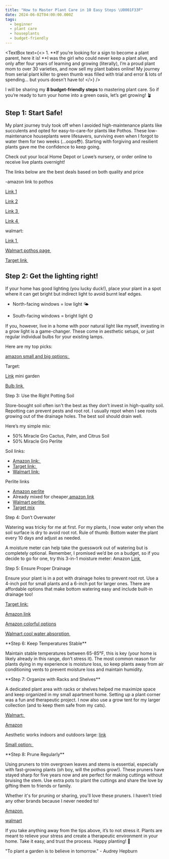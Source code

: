 ```yaml
---
title: "How to Master Plant Care in 10 Easy Steps \U0001F33F"
date: 2024-06-02T04:00:00.000Z
tags:
  - beginner
  - plant care
  - houseplants
  - budget-friendly
---
```


<CaptionedImage imgUrl="/10-best-living-room-indoor-plants-01.webp" />

<PullQuote text="&#x22;Gardening adds years to your life and life to your years.&#x22; " author="Unknown" />

<TextBox
  text={<>
    1. \*\*If you’re looking for a sign to become a plant parent, here it is! \*\*I was the girl who could never keep a plant alive, and only after four years of learning and growing (literally), I’m a proud plant mom to over 30 varieties, and now sell my plant babies online! My journey from serial plant killer to green thumb was filled with trial and error & lots of spending... but yours doesn't have to!
  </>}
/>

I will be sharing my **8 budget-friendly steps** to mastering plant care. So if you’re ready to turn your home into a green oasis, let’s get growing! 🪴

## Step 1: Start Safe!

My plant journey truly took off when I avoided high-maintenance plants like succulents and opted for easy-to-care-for plants like Pothos. These low-maintenance houseplants were lifesavers, surviving even when I forgot to water them for two weeks (...oops😳). Starting with forgiving and resilient plants gave me the confidence to keep going.

Check out your local Home Depot or Lowe’s nursery, or order online to receive live plants overnight!

The links below are the best deals based on both quality and price 

-amazon link to pothos

[Link 1](https://www.amazon.com/Costa-Farms-Devils-Ivy-Epipremnum/dp/B07G7XLQ9M/ref=sr_1_1?dib=eyJ2IjoiMSJ9.3EdKfH7y_WwO2BtaHtgLoycFUjlXIlJcUXSBYrlso4s1xqNTVfCDb2JVq-ImBXJeI4hM5HDcxzfVCq9zyEMpYLheJzM32ukk7zw1BKnYqbt1ktG_jrSOYz5OOJfogelwrZW_9Sp0eAAyMdLfaPWopwCdDJd_0Y0joukgYcbEchTMuInCmmsxEq1sFIJMaDA2lZ8HWfEfJSnmjbZ8KQV8e2e7CRKd4jqu8QI-hc3qwSBsdHN1vrHtrNoHNYQ1c8GwEl_WMQ9Ngu2SdcA5auDgrmFLcTN35sgRd5Z_dWM-LBE.Dk4d8MzeHJNELHVrCjMZ2XgLArFJPvd7IW3-mAfC9yw\&dib_tag=se\&hvadid=664814519675\&hvdev=c\&hvlocphy=9009731\&hvnetw=g\&hvqmt=b\&hvrand=1004633942405033335\&hvtargid=kwd-700200373617\&hydadcr=28037_14699440\&keywords=live+plants+pothos\&qid=1717605223\&refinements=p_76%3A2661625011%2Cp_n_feature_six_browse-bin%3A2244481011\&rnid=2244480011\&rps=1\&s=lawn-garden\&sr=1-1)

[Link 2](https://www.amazon.com/Marble-Planter-Plants-Houseplants-Pets/dp/B0CCG54Q4Z/ref=sr_1_2?dib=eyJ2IjoiMSJ9.3EdKfH7y_WwO2BtaHtgLoycFUjlXIlJcUXSBYrlso4s1xqNTVfCDb2JVq-ImBXJeI4hM5HDcxzfVCq9zyEMpYLheJzM32ukk7zw1BKnYqbt1ktG_jrSOYz5OOJfogelwrZW_9Sp0eAAyMdLfaPWopwCdDJd_0Y0joukgYcbEchTMuInCmmsxEq1sFIJMaDA2lZ8HWfEfJSnmjbZ8KQV8e2e7CRKd4jqu8QI-hc3qwSBsdHN1vrHtrNoHNYQ1c8GwEl_WMQ9Ngu2SdcA5auDgrmFLcTN35sgRd5Z_dWM-LBE.Dk4d8MzeHJNELHVrCjMZ2XgLArFJPvd7IW3-mAfC9yw\&dib_tag=se\&hvadid=664814519675\&hvdev=c\&hvlocphy=9009731\&hvnetw=g\&hvqmt=b\&hvrand=1004633942405033335\&hvtargid=kwd-700200373617\&hydadcr=28037_14699440\&keywords=live+plants+pothos\&qid=1717605223\&refinements=p_76%3A2661625011%2Cp_n_feature_six_browse-bin%3A2244481011\&rnid=2244480011\&rps=1\&s=lawn-garden\&sr=1-2)

[Link 3 ](https://www.amazon.com/PERFECT-PLANTS-Marble-Pothos-Epipremnum/dp/B09FFVG8VT/ref=sr_1_8?dib=eyJ2IjoiMSJ9.3EdKfH7y_WwO2BtaHtgLoycFUjlXIlJcUXSBYrlso4s1xqNTVfCDb2JVq-ImBXJeI4hM5HDcxzfVCq9zyEMpYLheJzM32ukk7zw1BKnYqbt1ktG_jrSOYz5OOJfogelwrZW_9Sp0eAAyMdLfaPWopwCdDJd_0Y0joukgYcbEchTMuInCmmsxEq1sFIJMaDA2lZ8HWfEfJSnmjbZ8KQV8e2e7CRKd4jqu8QI-hc3qwSBsdHN1vrHtrNoHNYQ1c8GwEl_WMQ9Ngu2SdcA5auDgrmFLcTN35sgRd5Z_dWM-LBE.Dk4d8MzeHJNELHVrCjMZ2XgLArFJPvd7IW3-mAfC9yw\&dib_tag=se\&hvadid=664814519675\&hvdev=c\&hvlocphy=9009731\&hvnetw=g\&hvqmt=b\&hvrand=1004633942405033335\&hvtargid=kwd-700200373617\&hydadcr=28037_14699440\&keywords=live%2Bplants%2Bpothos\&qid=1717605223\&refinements=p_76%3A2661625011%2Cp_n_feature_six_browse-bin%3A2244481011\&rnid=2244480011\&rps=1\&s=lawn-garden\&sr=1-8\&th=1)

[Link 4 ](https://www.amazon.com/Altman-Plants-Houseplants-Indoors-Trailing/dp/B0BM6VTDPG/ref=sr_1_5?dib=eyJ2IjoiMSJ9.3EdKfH7y_WwO2BtaHtgLoycFUjlXIlJcUXSBYrlso4s1xqNTVfCDb2JVq-ImBXJeI4hM5HDcxzfVCq9zyEMpYLheJzM32ukk7zw1BKnYqbt1ktG_jrSOYz5OOJfogelwrZW_9Sp0eAAyMdLfaPWopwCdDJd_0Y0joukgYcbEchTMuInCmmsxEq1sFIJMaDA2lZ8HWfEfJSnmjbZ8KQV8e2e7CRKd4jqu8QI-hc3qwSBsdHN1vrHtrNoHNYQ1c8GwEl_WMQ9Ngu2SdcA5auDgrmFLcTN35sgRd5Z_dWM-LBE.Dk4d8MzeHJNELHVrCjMZ2XgLArFJPvd7IW3-mAfC9yw\&dib_tag=se\&hvadid=664814519675\&hvdev=c\&hvlocphy=9009731\&hvnetw=g\&hvqmt=b\&hvrand=1004633942405033335\&hvtargid=kwd-700200373617\&hydadcr=28037_14699440\&keywords=live%2Bplants%2Bpothos\&qid=1717605223\&refinements=p_76%3A2661625011%2Cp_n_feature_six_browse-bin%3A2244481011\&rnid=2244480011\&rps=1\&s=lawn-garden\&sr=1-5\&th=1)




walmart: 

[Link 1 ](https://www.walmart.com/ip/6SVLPSGN8M5K?clickid=Thz06r2VBxyKRFvRIM1dpX94UkHXGsSnUzB5Sc0\&irgwc=1\&sourceid=imp_Thz06r2VBxyKRFvRIM1dpX94UkHXGsSnUzB5Sc0\&veh=aff\&wmlspartner=imp_118767\&affiliates_ad_id=565706\&campaign_id=9383\&sharedid=)

[Walmart pothos page ](https://www.walmart.com/browse/patio-garden/pothos-plants/5428_6061364_8594487_8625392?)

[Target link ](https://www.target.com/s?searchTerm=live+pothos+plant\&tref=typeahead%7Cterm%7Clive+pothos+plant%7C%7C%7Chistory)

## Step 2: Get the lighting right!

If your home has good lighting (you lucky duck!), place your plant in a spot where it can get bright but indirect light to avoid burnt leaf edges.

* North-facing windows = low light 🌤️




* South-facing windows = bright light 🌞

If you, however, live in a home with poor natural light like myself, investing in a grow light is a game-changer. These come in aesthetic setups, or just regular individual bulbs for your existing lamps. 

Here are my top picks:

[amazon small and big options: ](https://www.amazon.com/s?k=amazon+grow+lights+indoor+plants\&rh=p_76%3A2661625011\&dc\&hvadid=604535075461\&hvdev=c\&hvlocphy=9009731\&hvnetw=g\&hvqmt=e\&hvrand=16942705065689963477\&hvtargid=kwd-1638351695899\&hydadcr=20080_13297660\&qid=1717606739\&rnid=2661623011\&tag=googhydr-20\&ref=sr_nr_p_ru_0\&ds=v1%3A1MIZP%2FNaVqjvUbheZ6JvKql1T5Ln3zS%2BY6UGYusPrFc)

Target:

[Link](https://www.target.com/p/sunblaster-sl1600198-t5ho-micro-t5-grow-light-garden-w-reflector-4-seedling-trays-for-flower-herbs-and-veggie-seed-starting-or-plant-propagation/-/A-89699992#lnk=sametab) mini garden

[Bulb link ](https://www.target.com/p/ge-a19-grow-light-bulb-for-flowers-and-fruit/-/A-83722481#lnk=sametab)

Step 3: Use the Right Potting Soil

Store-bought soil often isn't the best as they don’t invest in high-quality soil. Repotting can prevent pests and root rot. I usually repot when I see roots growing out of the drainage holes. The best soil should drain well. 

Here’s my simple mix:

* 50% Miracle Gro Cactus, Palm, and Citrus Soil
* 50% Miracle Gro Perlite

Soil links: 

* [Amazon link: ](https://www.amazon.com/Miracle-Gro-Cactus-Citrus-Potting-2-Pack/dp/B0799NMGPC/ref=sr_1_3?crid=18Y3V4E2BFO6J\&dib=eyJ2IjoiMSJ9.aK5NoENyFloOeIN2XqtVp0On5xWNVJ9dtbYC-PqJXnVXH200MFyAwocD7AaeAmlLTw0e7vIAR8zKO8SjqtLl3Fz-quarelO408uJ53j-NxFj8tbzu9FSlgLXXdvBe4x9sdSo1_NUglFp0wE9ZrCBJO_Xnn7NxVHKWf81vwncNmKUDk5TDPR6Ednt8dUFbq6zHqzycRRTXcZFFoZvuVyOrnpbDpMHELjt7VFpZqXNZ6Cdgx1z8GAfo8a4dUA-Jk6rIkW6rZOzUBWjXn9aJvuf254L28KKqKGGgM3S5j0lVbQ.sDsk5G9sA7vXACg3mm8uPCkwX_BmlBqu3JGBP_YY-6I\&dib_tag=se\&keywords=Miracle-Gro+Cactus%2C+Palm+%26+Citrus+Potting+Mix4\&qid=1717622508\&s=lawn-garden\&sprefix=miracle-gro+cactus%2C+palm+%26+citrus+potting+mix4%2Clawngarden%2C78\&sr=1-3)
* [Target link: ](https://www.target.com/p/miracle-gro-cactus-palm-citrus-potting-soil-8qt/-/A-53863504?ref=tgt_adv_xsp\&AFID=google_pla_df\&fndsrc=tmnv\&DFA=71700000118739998\&CPNG=PLA_DVM%2Ba064R000015PRhfQAG-Scotts+Miracle+Gro_Q2_May_2024-1245591\&adgroup=PLA_Scotts\&LID=700000001393753pgs\&network=g\&device=c\&location=9009731\&gad_source=1\&gclid=CjwKCAjwmYCzBhA6EiwAxFwfgBLfE6SYME4hgsF_As8S-OmIpx8KJpEmGbpQ0avKVdugev73kr8LxxoCBuIQAvD_BwE\&gclsrc=aw.ds)
* [Walmart link:](https://www.walmart.com/ip/Miracle-Gro-Cactus-Palm-and-Citrus-Potting-Mix-For-Container-Plants-8-qt/34621226?wmlspartner=wlpa\&selectedSellerId=0\&wl13=1372\&gclsrc=aw.ds\&adid=2222222227734621226_117755028669_12420145346\&wl0=\&wl1=g\&wl2=c\&wl3=501107745824\&wl4=aud-2225087348147\:pla-394283752452\&wl5=9009731\&wl6=\&wl7=\&wl8=\&wl9=pla\&wl10=8175035\&wl11=local\&wl12=34621226\&veh=sem_LIA\&gclsrc=aw.ds\&gad_source=1\&gclid=CjwKCAjwmYCzBhA6EiwAxFwfgD_thJ-ZWdrUFd4dFn2haDnksY6BL1_YKu7ehc0619vfB9K1YF_wcxoCxO8QAvD_BwE)

Perlite links

* [Amazon perlite](https://www.amazon.com/Miracle-Gro-Perlite-Enriched-Container-Gardening/dp/B0CS8MBLGW/ref=sr_1_3?crid=1F39JJKI50EWF\&dib=eyJ2IjoiMSJ9.yGtsGIPNYF7D0pavQVstXH_O6eEI9HNhT4urG47N7Sh2rFkEWRbkC24ySO-DlJs2YZKcQxlit5ZpOdCfGZe9gvjqMRnw0WFhpsJBt3ye41K8mr0ifQ8nGFhKZKnUmU6XGTMebfpE5OICqnCtDpb1y9Sle8qugovbGPJ0puA-uTZDk6NmLQrrVfFjZOVjqcCXI7bZq8DXe3lC9On80oEaQcrjfMsWMSjj_6_no3xn8Edz1IkoTuPhJ1rKsM709XVrwKTrWSjRgTrbz1ZYsps0eQPXMfVq-5nweI0LC_LMhJ4.23xn5xkL8u0RIQx8ZpfcjkBt1paOiL1gOHKmJefRFDM\&dib_tag=se\&keywords=perlite+miracle+gro\&qid=1717622622\&refinements=p_76%3A2661625011\&rnid=2661623011\&rps=1\&s=lawn-garden\&sprefix=perlite+miracle+%2Clawngarden%2C72\&sr=1-3)
* Already mixed for cheaper[ amazon link](https://www.amazon.com/sspa/click?ie=UTF8\&spc=MToyMTM2MTYzMDc4OTY1ODA0OjE3MTc2MjI2MjM6c3BfYXRmOjIwMDEwOTQ1Njk2NjgzMTo6MDo6\&url=%2FMiracle-Gro-Houseplant-Potting-Mix-Fertilized%2Fdp%2FB08GYFDWHF%2Fref%3Dsr_1_1_sspa%3Fcrid%3D1F39JJKI50EWF%26dib%3DeyJ2IjoiMSJ9.yGtsGIPNYF7D0pavQVstXH_O6eEI9HNhT4urG47N7Sh2rFkEWRbkC24ySO-DlJs2YZKcQxlit5ZpOdCfGZe9gvjqMRnw0WFhpsJBt3ye41K8mr0ifQ8nGFhKZKnUmU6XGTMebfpE5OICqnCtDpb1y9Sle8qugovbGPJ0puA-uTZDk6NmLQrrVfFjZOVjqcCXI7bZq8DXe3lC9On80oEaQcrjfMsWMSjj_6_no3xn8Edz1IkoTuPhJ1rKsM709XVrwKTrWSjRgTrbz1ZYsps0eQPXMfVq-5nweI0LC_LMhJ4.23xn5xkL8u0RIQx8ZpfcjkBt1paOiL1gOHKmJefRFDM%26dib_tag%3Dse%26keywords%3Dperlite%2Bmiracle%2Bgro%26qid%3D1717622622%26refinements%3Dp_76%253A2661625011%26rnid%3D2661623011%26rps%3D1%26s%3Dlawn-garden%26sprefix%3Dperlite%2Bmiracle%2B%252Clawngarden%252C72%26sr%3D1-1-spons%26sp_csd%3Dd2lkZ2V0TmFtZT1zcF9hdGY%26psc%3D1)
* [Walmart perlite ](https://www.walmart.com/ip/Miracle-Gro-Perlite-8-qt-Improves-Drainage-and-Aeration-in-Potting-Mixes/34621229?athbdg=L1102\&from=/search)
* [Target mix](https://www.target.com/p/miracle-gro-moisture-control-potting-mix/-/A-90776063?preselect=13983668#lnk=sametab)




Step 4: Don’t Overwater

Watering was tricky for me at first. For my plants, I now water only when the soil surface is dry to avoid root rot. Rule of thumb: Bottom water the plant every 10 days and adjust as needed.

A moisture meter can help take the guesswork out of watering but is completely optional. Remember, I promised we’d be on a budget, so if you decide to go for one, try this 3-in-1 moisture meter: Amazon [Link ](https://www.amazon.com/Sonkir-Soil-Moisture-Tester-Gardening/dp/B07BR52P26/ref=sr_1_10?crid=THF2LKT8BSNC\&dib=eyJ2IjoiMSJ9.Rjq-jful1ChilKba7CvfTZeRKf7rGQ3Faf0enC8a-c4jsdFsfGJozt9pBk-qwBqKihs8Uhgf7kUOkjN9H8h8l8kPcisbFhyhR5hM_MXVKNK1xgABUltbbkfEhqJAFllGEo0By0zVQbfzZ5hsVrLFy2AD2rq_jSSj0vN65LfYofLht4JY0TXnahP6WMgxtnylKIrQ0fGotfONKmPJKKRHXNRguV4yYOwwrFFHLYbiUSTAyiAcHIWqz9gD78WDw8q2zs88iU3OVUaEt9zo6LFK2P0j-qmeB__Lamm_RARYSFU.VkTkkOJQgcpRMjE5n4tUAhzoX4sr68s4vmlakSe8epw\&dib_tag=se\&keywords=moisture+meter+for+plants+indoor\&qid=1717623953\&s=lawn-garden\&sprefix=moisture+meter+for+%2Clawngarden%2C152\&sr=1-10)

Step 5: Ensure Proper Drainage

Ensure your plant is in a pot with drainage holes to prevent root rot. Use a 4-inch pot for small plants and a 6-inch pot for larger ones. There are affordable options that make bottom watering easy and include built-in drainage too!

[Target link:](https://www.target.com/p/self-watering-plastic-indoor-outdoor-planter-pot-room-essentials/-/A-78429029?preselect=76386985#lnk=sametab4)

[Amazon link](https://www.amazon.com/FAMILY-Planter-Multiple-Drainage-Succulents/dp/B0CY8LB9V2/ref=sr_1_22?dib=eyJ2IjoiMSJ9.QVcoxzqd92ZNaPqdMceaoA3ln6VBvHsjPWn3oxRYpvmYtg8Cms51W2ga-EXRTt4I_lLTB2ughETknWmrLvBOR2FiP5R8KKnf3ofSGiYIgB5pH3C6vLtiY-hyPPRmt2y1PmncY0F1uFUYkGUn6bmlhL1mHDxYfkoHcpONKrDPTrUmxGZRhvz0h4PYom4cq3R8QKz5m1nFMfX9VYS4Qf9el3kIzSDuPlXMMYOYWJidGpKQF6wC18KiND--V7JO-X5cv49yzRNkkb0lgyDidR_3cEgirFipUzDMuVyQT8ZH0eo.PQbcNQ1dLnT19NqyjZrAb51hc5_p9nxDmU8cdihwkAs\&dib_tag=se\&hvadid=598925023088\&hvdev=c\&hvlocphy=9009731\&hvnetw=g\&hvqmt=b\&hvrand=14865112991921683764\&hvtargid=kwd-301057008686\&hydadcr=23632_13531569\&keywords=planters+with+drainage\&qid=1717624948\&refinements=p_76%3A2661625011%2Cp_n_feature_four_browse-bin%3A23920782011\&rnid=23920540011\&rps=1\&s=lawn-garden\&sr=1-22)

[Amazon colorful options](https://www.amazon.com/UOUZ-Plastic-Planters-Drainage-Colorful/dp/B0C8VJKT4Z/ref=sr_1_16?dib=eyJ2IjoiMSJ9.QVcoxzqd92ZNaPqdMceaoA3ln6VBvHsjPWn3oxRYpvmYtg8Cms51W2ga-EXRTt4I_lLTB2ughETknWmrLvBOR2FiP5R8KKnf3ofSGiYIgB5pH3C6vLtiY-hyPPRmt2y1PmncY0F1uFUYkGUn6bmlhL1mHDxYfkoHcpONKrDPTrUmxGZRhvz0h4PYom4cq3R8QKz5m1nFMfX9VYS4Qf9el3kIzSDuPlXMMYOYWJidGpKQF6wC18KiND--V7JO-X5cv49yzRNkkb0lgyDidR_3cEgirFipUzDMuVyQT8ZH0eo.PQbcNQ1dLnT19NqyjZrAb51hc5_p9nxDmU8cdihwkAs\&dib_tag=se\&hvadid=598925023088\&hvdev=c\&hvlocphy=9009731\&hvnetw=g\&hvqmt=b\&hvrand=14865112991921683764\&hvtargid=kwd-301057008686\&hydadcr=23632_13531569\&keywords=planters+with+drainage\&qid=1717624948\&refinements=p_76%3A2661625011%2Cp_n_feature_four_browse-bin%3A23920782011\&rnid=23920540011\&rps=1\&s=lawn-garden\&sr=1-16)

[Walmart cool water absorption ](https://www.walmart.com/ip/PFFRIZ-Plant-Pots-Lazy-Flower-Pot-Automatic-Water-Absorption-Plastic-Pot-Green-Plant-Water-Culture-Garden-Pots-Cute-Plant-Pots/5828151665?adsRedirect=true)

\*\*Step 6: Keep Temperatures Stable\*\*

Maintain stable temperatures between 65-85°F, this is key (your home is likely already in this range, don’t stress it). The most common reason for plants dying in my experience is moisture loss, so keep plants away from air conditioning vents to prevent moisture loss and maintain humidity.

\*\*Step 7: Organize with Racks and Shelves\*\*

A dedicated plant area with racks or shelves helped me maximize space and keep organized in my small apartment home. Setting up a plant corner was a fun and therapeutic project. I now also use a grow tent for my larger collection (and to keep them safe from my cats).

[Walmart: ](https://www.walmart.com/ip/VIVOSUN-Small-Grow-Tent-for-Aerogarden-Hydroponics-Growing-System-20-x14-x21-Highly-Reflective-Mylar-Indoor-Grow-Tent/2009447630?from=/search)

[Amazon](https://www.amazon.com/VIVOSUN-Aerogarden-Hydroponics-Reflective-Ventilation/dp/B0BY2HRPWQ/ref=sr_1_11?dib=eyJ2IjoiMSJ9.qoFiti0hcGQxD2LKHC0QtvOIOrqG9UA0WbAq78q2dBub8Dc9gf0XHMvLVO5UI2Se9J0C36R8r9e2_i3pbaMNvsTBYGEZoBCKQZ5lOO6hFEOKogh_greuRLhV1Bl2V6eQiY_CpWShdqvGGR5dqijwleH-0BdCOOAguI7vFU2i2IsHnxX4QuPuWSCgND0ghIqrVY6j6ddRtQbjd73KdBePC7B5hlQ6fsxRoG6l0iVJ3bmnWasjV-nSJJQrqK0wvXxeu0BxXs2TYOyljuZdwch9iG7clM8i4TNKXDYjf_Mduks.3BeIoDyu7QdH1H5-ptucvqN1D2Ww8Mv9UG1dioZHCBY\&dib_tag=se\&hvadid=651117705078\&hvdev=c\&hvlocphy=9009731\&hvnetw=g\&hvqmt=b\&hvrand=2649553740990101618\&hvtargid=kwd-355160205721\&hydadcr=23601_13619967\&keywords=vivosun+tent\&qid=1717625527\&s=lawn-garden\&sr=1-11)

Aesthetic works indoors and outdoors large: [link](https://www.amazon.com/Bamworld-Stands-Outdoor-Multiple-Balcony/dp/B09234GQXV/ref=sr_1_3?dib=eyJ2IjoiMSJ9.QXPphJi7FE-4Pg3TmQGumbv_VOnG8xWidA3Xv3hBHhvX_mEOdUn4Dut2DTqYRB9Zfdi86l5isatsrSPXDO1djPhjQXeAWARH4Qs41mmuRg6x03ov9cKoZ8lYIAMl7GVqQB5CGwcnAO7KWCiWs7MLqjdbnOjiFtFnTlgFSFvUR27oj4W6yKCXuFWQrqabdHYnTVDodOD-QncJGfAiEGNsIAeMCjxgmHL5U4uB44Rr_OHBP02nMcDaYM_Y-pPOrEB3og54nlxM4TMxnTx4JNrYo9z6xKYnZzZ7FcQBhhKt8yI.RjHhOpVujWJyk5fpVSwiP6ZyG1lDvLlt8FmuGgeAl3g\&dib_tag=se\&hvadid=418694085726\&hvdev=c\&hvlocphy=9009731\&hvnetw=g\&hvqmt=b\&hvrand=18254035619763061842\&hvtargid=kwd-356240715087\&hydadcr=15255_11427395\&keywords=amazon+plant+stands\&qid=1717625601\&sr=8-3)

[Small option: ](https://www.amazon.com/sspa/click?ie=UTF8\&spc=MTo0NDY3NzkwNTgyMzI5NDM1OjE3MTc2MjU2MDI6c3Bfc2VhcmNoX3RoZW1hdGljOjMwMDAyMjIxMDYxNzAwMjo6Mjo6\&url=%2FMUDEELA-Multiple-Holders-Outdoor-Balcony%2Fdp%2FB0BMPNZ3SC%2Fref%3Dsxin_16_pa_sp_search_thematic_sspa%3Fcontent-id%3Damzn1.sym.09651628-59f6-4456-bd4e-edd26a36cb6a%253Aamzn1.sym.09651628-59f6-4456-bd4e-edd26a36cb6a%26cv_ct_cx%3Damazon%2Bplant%2Bstands%26dib%3DeyJ2IjoiMSJ9.LZ3q3-RRxFLOGjgV-dC7n2hcf17QM7POHHmNFSDBd2d8a2Y4TiV_chzkDOz-9kDxoXnN8cvVbV9ASqOONFzrLA.t6g8Jt6iXoGauvBkLoJ7wZNLqEnt4DwrDFmUhmdxj8Q%26dib_tag%3Dse%26hvadid%3D418694085726%26hvdev%3Dc%26hvlocphy%3D9009731%26hvnetw%3Dg%26hvqmt%3Db%26hvrand%3D18254035619763061842%26hvtargid%3Dkwd-356240715087%26hydadcr%3D15255_11427395%26keywords%3Damazon%2Bplant%2Bstands%26pd_rd_i%3DB0BMPNZ3SC%26pd_rd_r%3D144ab88d-7ffc-4102-89be-cf9d7f9c113c%26pd_rd_w%3DriIif%26pd_rd_wg%3DPlh9K%26pf_rd_p%3D09651628-59f6-4456-bd4e-edd26a36cb6a%26pf_rd_r%3DQGJNZG18SNH9JKY81YTX%26qid%3D1717625601%26sbo%3DRZvfv%252F%252FHxDF%252BO5021pAnSA%253D%253D%26sr%3D1-3-364cf978-ce2a-480a-9bb0-bdb96faa0f61-spons%26sp_csd%3Dd2lkZ2V0TmFtZT1zcF9zZWFyY2hfdGhlbWF0aWM%26psc%3D1)

\*\*Step 8: Prune Regularly\*\*

Using pruners to trim overgrown leaves and stems is essential, especially with fast-growing plants (oh boy, will the pothos grow!). These pruners have stayed sharp for five years now and are perfect for making cuttings without bruising the stem. Use extra pots to plant the cuttings and share the love by gifting them to friends or family. 

Whether it's for pruning or sharing, you'll love these pruners. I haven’t tried any other brands because I never needed to!

[Amazon ](https://www.amazon.com/gonicc-Professional-GPPS-1002-Trimmers-Secateurs/dp/B01HHK9JG6/ref=sr_1_2_sspa?crid=20M7LT6PVZ22Z\&dib=eyJ2IjoiMSJ9.1eJ0degNOIKHhd98g-3AnBGmBxXfc3lxyXc6C1T75_gq2U9_TU_UPg3ikKtxXXQ2NTwKurZt1qv0cVn5iswURYDAQFSZUKorBgWN6pPTp-DtGGPkJ2ZNuHfhn-xoELKZbr0hkgoskn7NnVvKEo0_WpGaxDklPNZnjdAMXTm4mweoR3gI95vAMGOXQUY4F_u92Y-RLQVR5QQSZ3LxAsDjpvTtnf1CwxH_YH-rvYSWKyn3cYXIYnGHH6fci4KDRV6278SJ8gyJNqi8Cg7POvloZLQ-X99FRjeWY-GI0HnSTWI.mGDxXcqt-3iMeDuWUx7I1bFLdRyEG8bUlsWknHfiR6I\&dib_tag=se\&keywords=bypass+pruner+shears\&qid=1717626026\&sprefix=bypass+pruner+shear%2Caps%2C99\&sr=8-2-spons\&sp_csd=d2lkZ2V0TmFtZT1zcF9hdGY\&psc=1)

[walmart](https://www.walmart.com/ip/VANNECT-Bypass-Steel-Pruning-Shears-Professional-Sharp-Hedge-Garden-Tree-Trimmer-Plant-Clippers-Hand-Pruners-Secateurs-Gardening-One-Hand-Safety-Lock/873370464?wmlspartner=wlpa\&selectedSellerId=101126387\&adid=22222222227873370464_101126387_14069003552_202077872\&wl0=\&wl1=g\&wl2=c\&wl3=42423897272\&wl4=aud-393207457166\:pla-295289030566\&wl5=9009731\&wl6=\&wl7=\&wl8=\&wl9=pla\&wl10=542206624\&wl11=online\&wl12=873370464_101126387\&veh=sem\&gad_source=1\&gclid=CjwKCAjwmYCzBhA6EiwAxFwfgCZRLRHaFPB2Nqvk1JJT6t2jupO7MyPfGq1lYlmbhPRcNMmoei2XPRoCi84QAvD_BwE)

If you take anything away from the tips above, it’s to not stress it. Plants are meant to relieve your stress and create a therapeutic environment in your home. Take it easy, and trust the process. Happy planting! 🌱




"To plant a garden is to believe in tomorrow." - Audrey Hepburn


